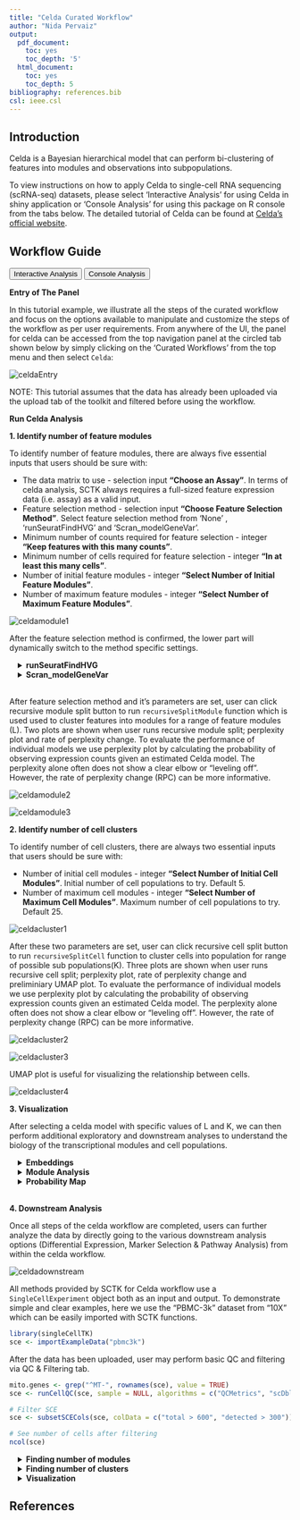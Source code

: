 ```yaml
---
title: "Celda Curated Workflow"
author: "Nida Pervaiz"
output:
  pdf_document:
    toc: yes
    toc_depth: '5'
  html_document:
    toc: yes
    toc_depth: 5
bibliography: references.bib
csl: ieee.csl
---
```


````{=html}
<head>
<meta name="viewport" content="width=device-width, initial-scale=1">
</head>
<body>
````

## Introduction

Celda is a Bayesian hierarchical model that can perform bi-clustering of features into modules and observations into subpopulations.

To view instructions on how to apply Celda to single-cell RNA sequencing (scRNA-seq) datasets, please select 'Interactive Analysis' for using Celda in shiny application or 'Console Analysis' for using this package on R console from the tabs below. The detailed tutorial of Celda can be found at [Celda's official website](https://www.camplab.net/celda/).

## Workflow Guide

````{=html}
<div class="tab">
  <button class="tablinks" onclick="openTab(event, 'interactive')" id="ia-button">Interactive Analysis</button>
  <button class="tablinks" onclick="openTab(event, 'console')" id="console-button">Console Analysis</button>
</div>

<div id="interactive" class="tabcontent">
````

**Entry of The Panel**

In this tutorial example, we illustrate all the steps of the curated workflow and focus on the options available to manipulate and customize the steps of the workflow as per user requirements. From anywhere of the UI, the panel for celda can be accessed from the top navigation panel at the circled tab shown below by simply clicking on the 'Curated Workflows' from the top menu and then select `Celda`:  

![celdaEntry](ui_screenshots/celdaAnalysis/entry.PNG)\

NOTE: This tutorial assumes that the data has already been uploaded via the upload tab of the toolkit and filtered before using the workflow. 


**Run Celda Analysis**

**1. Identify number of feature modules**

To identify number of feature modules, there are always five essential inputs that users should be sure with:

- The data matrix to use - selection input **"Choose an Assay"**. In terms of celda analysis, SCTK always requires a full-sized feature expression data (i.e. assay) as a valid input.
- Feature selection method - selection input **"Choose Feature Selection Method"**. Select feature selection method from 'None' , 'runSeuratFindHVG' and 'Scran_modelGeneVar'. 
- Minimum number of counts required for feature selection - integer **"Keep features with this many counts"**.
- Minimum number of cells required for feature selection - integer **"In at least this many cells"**.
- Number of initial feature modules - integer **"Select Number of Initial Feature Modules"**. 
- Number of maximum feature modules - integer **"Select Number of Maximum Feature Modules"**. 

![celdamodule1](ui_screenshots/celdaAnalysis/module1.PNG)\

After the feature selection method is confirmed, the lower part will dynamically switch to the method specific settings.

````{=html}
 <style>
div.offset { background-color:inherit ; border-radius: 5px; margin-left: 15px;}
</style>
<div class = "offset">
<details>
  <summary><b>runSeuratFindHVG</b></summary>
````  


The method specific parameters for `runSeuratFindHVG` includes:

- Select method for computation of highly variable genes - selection input **"Select HVG method"**. `Seurat` provides three methods for variable genes identification i.e. `vst` (uses local polynomial regression to fit a relationship between log of variance and log of mean), `mean.var.plot` (uses mean and dispersion to divide features into bins) and `dispersion` (uses highest dispersion values only). 
- Select variable features - selection input **"Select number of variable features"**.Input the number of genes that should be identified as variable. Default is 2500.

````{=html}
</details>
<details>
  <summary><b>Scran_modelGeneVar</b></summary>
````  


The method specific parameters for `Scran_modelGeneVar` includes:

- Select variable features - selection input **"Select number of variable features"**.Input the number of genes that should be identified as variable. Default is 2500.


````{=html}
</details>
</div>
<br/>
````  


After feature selection method and it's parameters are set, user can click recursive module split button to run `recursiveSplitModule` function which is used used to cluster features into modules for a range of feature modules (L). Two plots are shown when user runs recursive module split; perplexity plot and rate of perplexity change. 
To evaluate the performance of individual models we use perplexity plot by calculating the probability of observing expression counts given an estimated Celda model. The perplexity alone often does not show a clear elbow or “leveling off”. However, the rate of perplexity change (RPC) can be more informative. 

![celdamodule2](ui_screenshots/celdaAnalysis/module2.PNG)\

![celdamodule3](ui_screenshots/celdaAnalysis/module3.PNG)\

**2. Identify number of cell clusters**

To identify number of cell clusters, there are always two essential inputs that users should be sure with:

- Number of initial cell modules - integer **"Select Number of Initial Cell Modules"**. Initial number of cell populations to try. Default 5. 
- Number of maximum cell modules - integer **"Select Number of Maximum Cell Modules"**. Maximum number of cell populations to try. Default 25.

![celdacluster1](ui_screenshots/celdaAnalysis/cluster1.PNG)\

After these two parameters are set, user can click recursive cell split button to run `recursiveSplitCell` function to cluster cells into population for range of possible sub populations(K). Three plots are shown when user runs recursive cell split; perplexity plot, rate of perplexity change and preliminiary UMAP plot. 
To evaluate the performance of individual models we use perplexity plot by calculating the probability of observing expression counts given an estimated Celda model. The perplexity alone often does not show a clear elbow or “leveling off”. However, the rate of perplexity change (RPC) can be more informative. 

![celdacluster2](ui_screenshots/celdaAnalysis/cluster2.PNG)\

![celdacluster3](ui_screenshots/celdaAnalysis/cluster3.PNG)\


UMAP plot is useful for visualizing the relationship between cells. 

![celdacluster4](ui_screenshots/celdaAnalysis/cluster4.PNG)\


**3. Visualization**

After selecting a celda model with specific values of L and K, we can then perform additional exploratory and downstream analyses to understand the biology of the transcriptional modules and cell populations.

````{=html}
 <style>
div.offset { background-color:inherit ; border-radius: 5px; margin-left: 15px;}
</style>
<div class = "offset">
<details>
  <summary><b>Embeddings</b></summary>
````  

To visualize the relationships between the cells in a 2-D embedding we can generate a dimension reduction plot with the Uniform Manifold Approximation and Projection (UMAP) or a t-distributed stochastic neighbor embedding (t-SNE) method. User can select from UMAP and TSNE that which plot they want to visualize. 

![celdavisualization1](ui_screenshots/celdaAnalysis/visualization1.PNG)\


````{=html}
</details>
<details>
  <summary><b>Module Analysis</b></summary>
````  

The Module Analysis tab contains the probabilities and heatmaps for each module. Module probability plots will color cells by the probability of each module on a 2-D embedding plot. Module heatmaps show the relative expression for the features in a module across the cells. Cells within the heatmap will be ordered from the lowest to highest probability of the module. The parameter topCells can be used to control the number of cells included in the heatmap.

![celdavisualization2](ui_screenshots/celdaAnalysis/visualization2.PNG)\


````{=html}
</details>
<details>
  <summary><b>Probability Map</b></summary>
````  

Celda has the ability to identify modules of co-expressed features and quantify the probability of these modules in each cell population. An overview of the relationships between modules and cell subpopulations can be explored with the function celdaProbabilityMap.The “Absolute probability” map gives insights into the absolute abundance of a module within a given cell subpopulation. The absolute heatmap can be used to explore which modules are higher than other modules within a cell population. The “Relative expression” map shows the standardized (z-scored) module probabilities across cell subpopulations. The relative heatmap can be used to explore which modules are relatively higher than other modules across cell populations.

![celdavisualization3](ui_screenshots/celdaAnalysis/visualization3.PNG)\

 


````{=html}
</details>
</div>
<br/>
````  

**4. Downstream Analysis**

Once all steps of the celda workflow are completed, users can further analyze the data by directly going to the various downstream analysis options (Differential Expression, Marker Selection & Pathway Analysis) from within the celda workflow.

![celdadownstream](ui_screenshots/celdaAnalysis/downstream.PNG)\


````{=html}
<div class = "offset">

  
````







 


````{=html}
</details>
</div>
</div>

<div id="console" class="tabcontent">
````

All methods provided by SCTK for Celda workflow use a `SingleCellExperiment` object both as an input and output. To demonstrate simple and clear examples, here we use the "PBMC-3k" dataset from "10X" which can be easily imported with SCTK functions. 

```R
library(singleCellTK)
sce <- importExampleData("pbmc3k")
```

After the data has been uploaded, user may perform basic QC and filtering via QC & Filtering tab.  

```R

mito.genes <- grep("^MT-", rownames(sce), value = TRUE)
sce <- runCellQC(sce, sample = NULL, algorithms = c("QCMetrics", "scDblFinder", "decontX"), geneSetList = list(mito=mito.genes), geneSetListLocation = "rownames")
```

```R

# Filter SCE
sce <- subsetSCECols(sce, colData = c("total > 600", "detected > 300"))

# See number of cells after filtering
ncol(sce)
```



````{=html}
<div class = "offset">
<details>
  <summary><b>Finding number of modules</b></summary>
````

In general, removing features with low numbers of counts across all cells is recommended to reduce computational run time. A simple selection can be performed by removing features with a minimum number of counts in a minimum number of cells using the selectFeatures function. Other than this options such as runSeuratFindHVG and Scran_modelGeneVar also exist for feature selection.           

```R

library(celda)

useAssay <- "counts"
altExpName <- "featureSubset"
sce <- selectFeatures(sce, minCount = 3, minCell = 3, useAssay = useAssay, altExpName = altExpName)

# See number of features after filtering
nrow(altExp(sce, altExpName))
counts(altExp(sce)) <- as.matrix(counts(altExp(sce)))
moduleSplit <- recursiveSplitModule(sce, useAssay = useAssay, altExpName = altExpName, initialL = 10, maxL = 150)

#plots to decide value of L
plotGridSearchPerplexity(moduleSplit, altExpName = altExpName, sep = 10)
plotRPC(moduleSplit, altExpName = altExpName, sep = 10, n = 30)
```

Using the plots visualization we can then decide the value for L i.e. the number of modules. The point at which RPC curve tends to level off can be taken as the best value for L. 

````{=html}
</details>
````


````{=html}
<details>
  <summary><b>Finding number of clusters</b></summary>
````

```R

temp <- subsetCeldaList(moduleSplit, list(L = L))
sce <- recursiveSplitCell(sce, useAssay = useAssay, altExpName = altExpName, initialK = 3, maxK = 25, yInit = celdaModules(temp))

#plots to decide value of K
plotGridSearchPerplexity(sce)
plotRPC(sce)

```

Using the plots visualization we can then decide the value for K i.e. the number of clusters. The point at which RPC curve tends to level off can be taken as the best value for K. 
The following code selects the final celda_CG model with L and K value chosen by the user.

```R

sce <- subsetCeldaList(sce, list(L = L, K = K))

```

 

````{=html}
</details>
````

````{=html}
<details>
  <summary><b>Visualization</b></summary>
````

After selecting a celda model with specific values of L and K, we can then perform additional exploratory and downstream analyses to understand the biology of the transcriptional modules and cell populations. We can start by generating a dimension reduction plot with the Uniform Manifold Approximation and Projection (UMAP) method to visualize the relationships between the cells in a 2-D embedding. This can be done with function celdaUmap.Alternatively, a t-distributed stochastic neighbor embedding (t-SNE) can be generated using function celdaTsne. The UMAP and t-SNE plots generated by celdaUmap and celdaTsne are computed based on the module probabilities (analogous to using PCs from PCA). The calculated dimension reduction coordinates for the cells are stored under the reducedDim slot of the altExp slot in the original SCE object. 

```R

sce <- celdaUmap(sce, useAssay = useAssay, altExpName = altExpName)
sce <- celdaTsne(sce, useAssay = useAssay, altExpName = altExpName)
```

The function plotDimReduceCluster can be used to plot the cluster labels for cell populations identified by celda on the UMAP. 

```R

plotDimReduceCluster(sce, reducedDimName = "celda_UMAP", labelClusters = TRUE)
plotDimReduceCluster(sce, reducedDimName = "celda_tSNE", labelClusters = TRUE)

```

The function moduleHeatmap can be used to view the expression of features across cells for a specific module. The featureModule parameter denotes the module(s) to be displayed. Cells are ordered from those with the lowest probability of the module on the left to the highest probability on the right. Similarly, features are ordered from those with the highest probability within the module on the top to the lowest probability on the bottom.

```R

moduleHeatmap(sce, featureModule = 27, useAssay = useAssay, altExpName = altExpName)

```

The function plotDimReduceModule can be used visualize the probabilities of a particular module or sets of modules on a reduced dimensional plot such as a UMAP. This can be another quick method to see how modules are expressed across various cells in 2-D space.

```R

plotDimReduceModule(sce, modules = 27, useAssay = useAssay, altExpName = altExpName, reducedDimName = "celda_UMAP")

```

Celda has the ability to identify modules of co-expressed features and quantify the probability of these modules in each cell population. An overview of the relationships between modules and cell subpopulations can be explored with the function celdaProbabilityMap.The “Absolute probability” map gives insights into the absolute abundance of a module within a given cell subpopulation. The absolute heatmap can be used to explore which modules are higher than other modules within a cell population. The “Relative expression” map shows the standardized (z-scored) module probabilities across cell subpopulations. The relative heatmap can be used to explore which modules are relatively higher than other modules across cell populations.

```R

celdaProbabilityMap(sce, useAssay = useAssay, altExpName = altExpName)

```

````{=html}
</details>
````


````{=html}
</details>
</div>
</div>
<script>
document.getElementById("ia-button").click();
</script>
</body>
````

## References

